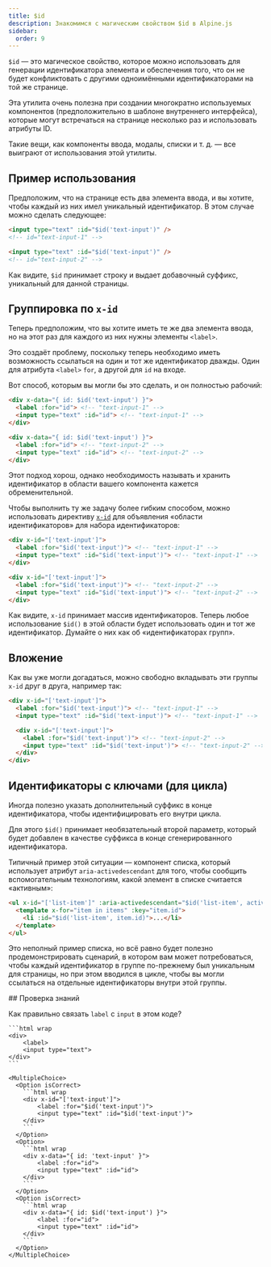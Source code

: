 ```yaml
---
title: $id
description: Знакомимся с магическим свойством $id в Alpine.js
sidebar:
  order: 9
---
```



`$id` — это магическое свойство, которое можно использовать для генерации идентификатора элемента и обеспечения того, что он не будет конфликтовать с другими одноимёнными идентификаторами на той же странице.

Эта утилита очень полезна при создании многократно используемых компонентов (предположительно в шаблоне внутреннего интерфейса), которые могут встречаться на странице несколько раз и использовать атрибуты ID.

Такие вещи, как компоненты ввода, модалы, списки и т. д. — все выиграют от использования этой утилиты.

## Пример использования

Предположим, что на странице есть два элемента ввода, и вы хотите, чтобы каждый из них имел уникальный идентификатор. В этом случае можно сделать следующее:

```html
<input type="text" :id="$id('text-input')" />
<!-- id="text-input-1" -->

<input type="text" :id="$id('text-input')" />
<!-- id="text-input-2" -->
```

Как видите, `$id` принимает строку и выдает добавочный суффикс, уникальный для данной страницы.

## Группировка по `x-id`

Теперь предположим, что вы хотите иметь те же два элемента ввода, но на этот раз для каждого из них нужны элементы `<label>`.

Это создаёт проблему, поскольку теперь необходимо иметь возможность ссылаться на один и тот же идентификатор дважды. Один для атрибута `<label>` `for`, а другой для `id` на входе.

Вот способ, которым вы могли бы это сделать, и он полностью рабочий:

```html ":id" ":for"
<div x-data="{ id: $id('text-input') }">
  <label :for="id"> <!-- "text-input-1" -->
  <input type="text" :id="id"> <!-- "text-input-1" -->
</div>

<div x-data="{ id: $id('text-input') }">
  <label :for="id"> <!-- "text-input-2" -->
  <input type="text" :id="id"> <!-- "text-input-2" -->
</div>
```

Этот подход хорош, однако необходимость называть и хранить идентификатор в области вашего компонента кажется обременительной.

Чтобы выполнить ту же задачу более гибким способом, можно использовать директиву [`x-id`](/directives/id) для объявления «области идентификаторов» для набора идентификаторов:

```html "x-id"
<div x-id="['text-input']">
  <label :for="$id('text-input')"> <!-- "text-input-1" -->
  <input type="text" :id="$id('text-input')"> <!-- "text-input-1" -->
</div>

<div x-id="['text-input']">
  <label :for="$id('text-input')"> <!-- "text-input-2" -->
  <input type="text" :id="$id('text-input')"> <!-- "text-input-2" -->
</div>
```

Как видите, `x-id` принимает массив идентификаторов. Теперь любое использование `$id()` в этой области будет использовать один и тот же идентификатор. Думайте о них как об «идентификаторах групп».

## Вложение

Как вы уже могли догадаться, можно свободно вкладывать эти группы `x-id` друг в друга, например так:

```html
<div x-id="['text-input']">
  <label :for="$id('text-input')"> <!-- "text-input-1" -->
  <input type="text" :id="$id('text-input')"> <!-- "text-input-1" -->

  <div x-id="['text-input']">
    <label :for="$id('text-input')"> <!-- "text-input-2" -->
    <input type="text" :id="$id('text-input')"> <!-- "text-input-2" -->
  </div>
</div>
```

## Идентификаторы с ключами (для цикла)

Иногда полезно указать дополнительный суффикс в конце идентификатора, чтобы идентифицировать его внутри цикла.

Для этого `$id()` принимает необязательный второй параметр, который будет добавлен в качестве суффикса в конце сгенерированного идентификатора.

Типичный пример этой ситуации — компонент списка, который использует атрибут `aria-activedescendant` для того, чтобы сообщить вспомогательным технологиям, какой элемент в списке считается «активным»:

```html wrap "item.id"
<ul x-id="['list-item']" :aria-activedescendant="$id('list-item', activeItem.id)">
  <template x-for="item in items" :key="item.id">
    <li :id="$id('list-item', item.id)">...</li>
  </template>
</ul>
```

Это неполный пример списка, но всё равно будет полезно продемонстрировать сценарий, в котором вам может потребоваться, чтобы каждый идентификатор в группе по-прежнему был уникальным для страницы, но при этом вводился в цикле, чтобы вы могли ссылаться на отдельные идентификаторы внутри этой группы.

<Box icon="question-mark">
## Проверка знаний

Как правильно связать `label` с `input` в этом коде?

    ```html wrap
    <div>
        <label>
        <input type="text">
    </div>
    ```

    <MultipleChoice>
      <Option isCorrect>
        ```html wrap
        <div x-id="['text-input']">
            <label :for="$id('text-input')">
            <input type="text" :id="$id('text-input')">
        </div>
        ```
      </Option>
      <Option>
        ```html wrap
        <div x-data="{ id: 'text-input' }">
            <label :for="id">
            <input type="text" :id="id">
        </div>
        ```
      </Option>
      <Option isCorrect>
        ```html wrap
        <div x-data="{ id: $id('text-input') }">
            <label :for="id">
            <input type="text" :id="id">
        </div>
        ```
      </Option>
    </MultipleChoice>

</Box>